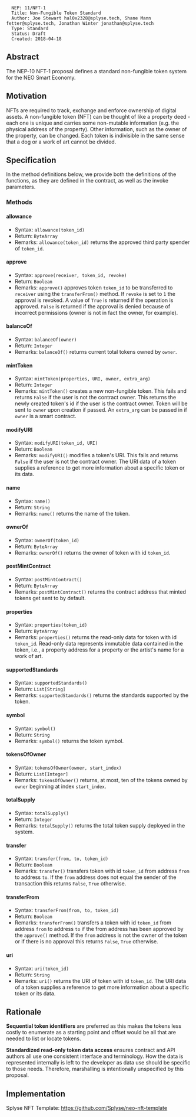 <pre>
  NEP: 11/NFT-1
  Title: Non-Fungible Token Standard
  Author: Joe Stewart hal0x2328@splyse.tech, Shane Mann fetter@splyse.tech, Jonathan Winter jonathan@splyse.tech
  Type: Standard
  Status: Draft
  Created: 2018-04-18
</pre>

==Abstract==

The NEP-10 NFT-1 proposal defines a standard non-fungible token system for the NEO Smart Economy.

==Motivation==

NFTs are required to track, exchange and enforce ownership of digital assets. A non-fungible token (NFT) can be thought of like a property deed - each one is unique and carries some non-mutable information (e.g. the physical address of the property). Other information, such as the owner of the property, can be changed. Each token is indivisible in the same sense that a dog or a work of art cannot be divided.

==Specification==

In the method definitions below, we provide both the definitions of the functions, as they are defined in the contract, as well as the invoke parameters.

===Methods===

====allowance====
* Syntax: <code>allowance(token_id)</code>
* Return: <code>ByteArray</code>
* Remarks: <code>allowance(token_id)</code> returns the approved third party spender of <code>token_id</code>.

====approve====
* Syntax: <code>approve(receiver, token_id, revoke)</code>
* Return: <code>Boolean</code>
* Remarks: <code>approve()</code> approves token <code>token_id</code> to be transferred to <code>receiver</code> using the <code>transferFrom()</code> method. If <code>revoke</code> is set to <code>1</code> the approval is revoked. A value of <code>True</code> is returned if the operation is approved. <code>False</code> is returned if the approval is denied because of incorrect permissions (owner is not in fact the owner, for example).

====balanceOf====
* Syntax: <code>balanceOf(owner)</code>
* Return: <code>Integer</code>
* Remarks: <code>balanceOf()</code> returns current total tokens owned by <code>owner</code>.

====mintToken====
* Syntax: <code>mintToken(properties, URI, owner, extra_arg)</code>
* Return: <code>Integer</code>
* Remarks: <code>mintToken()</code> creates a new non-fungible token. This fails and returns <code>False</code> if the user is not the contract owner. This returns the newly created token's id if the user is the contract owner. Token will be sent to <code>owner</code> upon creation if passed. An <code>extra_arg</code> can be passed in if <code>owner</code> is a smart contract.

====modifyURI====
* Syntax: <code>modifyURI(token_id, URI)</code>
* Return: <code>Boolean</code>
* Remarks: <code>modifyURI()</code> modifies a token's URI. This fails and returns <code>False</code> if the user is not the contract owner. The URI data of a token supplies a reference to get more information about a specific token or its data.

====name====
* Syntax: <code>name()</code>
* Return: <code>String</code>
* Remarks: <code>name()</code> returns the name of the token.

====ownerOf====
* Syntax: <code>ownerOf(token_id)</code>
* Return: <code>ByteArray</code>
* Remarks: <code>ownerOf()</code> returns the owner of token with id <code>token_id</code>.

====postMintContract====
* Syntax: <code>postMintContract()</code>
* Return: <code>ByteArray</code>
* Remarks: <code>postMintContract()</code> returns the contract address that minted tokens get sent to by default.

====properties====
* Syntax: <code>properties(token_id)</code>
* Return: <code>ByteArray</code>
* Remarks: <code>properties()</code> returns the read-only data for token with id <code>token_id</code>. Read-only data represents immutable data contained in the token, i.e., a property address for a property or the artist's name for a work of art.

====supportedStandards====
* Syntax: <code>supportedStandards()</code>
* Return: <code>List[String]</code>
* Remarks: <code>supportedStandards()</code> returns the standards supported by the token.

====symbol====
* Syntax: <code>symbol()</code>
* Return: <code>String</code>
* Remarks: <code>symbol()</code> returns the token symbol.

====tokensOfOwner====
* Syntax: <code>tokensOfOwner(owner, start_index)</code>
* Return: <code>List[Integer]</code>
* Remarks: <code>tokensOfOwner()</code> returns, at most, ten of the tokens owned by <code>owner</code> beginning at index <code>start_index</code>.

====totalSupply====
* Syntax: <code>totalSupply()</code>
* Return: <code>Integer</code>
* Remarks: <code>totalSupply()</code> returns the total token supply deployed in the system.

====transfer====
* Syntax: <code>transfer(from, to, token_id)</code>
* Return: <code>Boolean</code>
* Remarks: <code>transfer()</code> transfers token with id <code>token_id</code> from address <code>from</code> to address <code>to</code>. If the <code>from</code> address does not equal the sender of the transaction this returns <code>False</code>, <code>True</code> otherwise.

====transferFrom====
* Syntax: <code>transferFrom(from, to, token_id)</code>
* Return: <code>Boolean</code>
* Remarks: <code>transferFrom()</code> transfers a token with id <code>token_id</code> from address <code>from</code> to address <code>to</code> if the from address has been approved by the <code>approve()</code> method. If the <code>from</code> address is not the owner of the token or if there is no approval this returns <code>False</code>, <code>True</code> otherwise.

====uri====
* Syntax: <code>uri(token_id)</code>
* Return: <code>String</code>
* Remarks: <code>uri()</code> returns the URI of token with id <code>token_id</code>. The URI data of a token supplies a reference to get more information about a specific token or its data.

==Rationale==

'''Sequential token identifiers''' are preferred as this makes the tokens less costly to enumerate as a starting point and offset would be all that are needed to list or locate tokens.

'''Standardized read-only token data access''' ensures contract and API authors all use one consistent interface and terminology. How the data is represented internally is left to the developer as data use should be specific to those needs. Therefore, marshalling is intentionally unspecified by this proposal.

==Implementation==

Splyse NFT Template: https://github.com/Splyse/neo-nft-template
